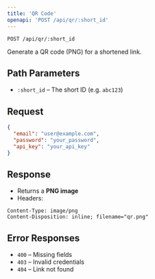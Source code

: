 ```yaml
---
title: 'QR Code'
openapi: 'POST /api/qr/:short_id'
---
```


`POST /api/qr/:short_id`

Generate a QR code (PNG) for a shortened link.

## Path Parameters
- `:short_id` – The short ID (e.g. `abc123`)

## Request

```json
{
  "email": "user@example.com",
  "password": "your_password",
  "api_key": "your_api_key"
}
````

## Response

* Returns a **PNG image**
* Headers:

```http
Content-Type: image/png
Content-Disposition: inline; filename="qr.png"
```

## Error Responses

* `400` – Missing fields
* `403` – Invalid credentials
* `404` – Link not found

````
